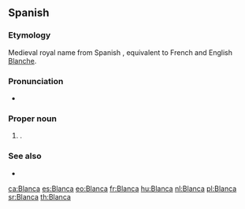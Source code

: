 {{also|blanca}}
==Spanish==

===Etymology===
Medieval royal name from Spanish {{m|es|blanco||white}}, equivalent to French and English [[Blanche]].

===Pronunciation===
* {{es-IPA}}

===Proper noun===
{{es-proper noun|f}}

# {{given name|female|lang=es}}.

===See also===
* {{l|es|Blanca Nieves}}

[[ca:Blanca]]
[[es:Blanca]]
[[eo:Blanca]]
[[fr:Blanca]]
[[hu:Blanca]]
[[nl:Blanca]]
[[pl:Blanca]]
[[sr:Blanca]]
[[th:Blanca]]